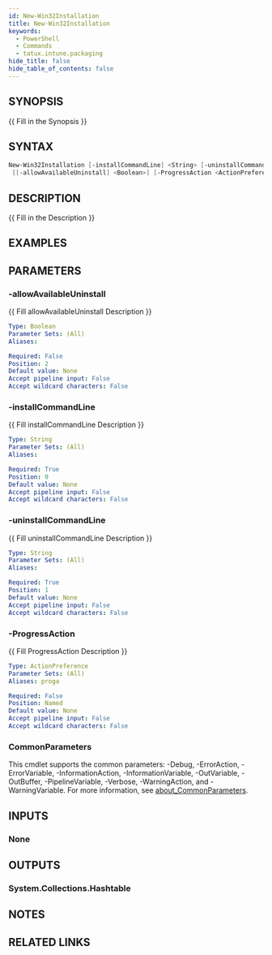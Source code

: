 ```yaml
---
id: New-Win32Installation
title: New-Win32Installation
keywords:
  - PowerShell
  - Commands
  - tatux.intune.packaging
hide_title: false
hide_table_of_contents: false
---
```


## SYNOPSIS

\{\{ Fill in the Synopsis \}\}

## SYNTAX

```powershell
New-Win32Installation [-installCommandLine] <String> [-uninstallCommandLine] <String>
 [[-allowAvailableUninstall] <Boolean>] [-ProgressAction <ActionPreference>] [<CommonParameters>]
```

## DESCRIPTION

\{\{ Fill in the Description \}\}

## EXAMPLES

## PARAMETERS

### -allowAvailableUninstall

\{\{ Fill allowAvailableUninstall Description \}\}

```yaml
Type: Boolean
Parameter Sets: (All)
Aliases:

Required: False
Position: 2
Default value: None
Accept pipeline input: False
Accept wildcard characters: False
```

### -installCommandLine

\{\{ Fill installCommandLine Description \}\}

```yaml
Type: String
Parameter Sets: (All)
Aliases:

Required: True
Position: 0
Default value: None
Accept pipeline input: False
Accept wildcard characters: False
```

### -uninstallCommandLine

\{\{ Fill uninstallCommandLine Description \}\}

```yaml
Type: String
Parameter Sets: (All)
Aliases:

Required: True
Position: 1
Default value: None
Accept pipeline input: False
Accept wildcard characters: False
```

### -ProgressAction

\{\{ Fill ProgressAction Description \}\}

```yaml
Type: ActionPreference
Parameter Sets: (All)
Aliases: proga

Required: False
Position: Named
Default value: None
Accept pipeline input: False
Accept wildcard characters: False
```

### CommonParameters

This cmdlet supports the common parameters: -Debug, -ErrorAction, -ErrorVariable, -InformationAction, -InformationVariable, -OutVariable, -OutBuffer, -PipelineVariable, -Verbose, -WarningAction, and -WarningVariable. For more information, see [about_CommonParameters](http://go.microsoft.com/fwlink/?LinkID=113216).

## INPUTS

### None

## OUTPUTS

### System.Collections.Hashtable

## NOTES

## RELATED LINKS
